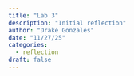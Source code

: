 ```yaml
---
title: "Lab 3"
description: "Initial reflection"
author: "Drake Gonzales"
date: "11/27/25"
categories:
  - reflection
draft: false
---
```


